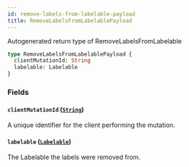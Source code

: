 ```yaml
---
id: remove-labels-from-labelable-payload
title: RemoveLabelsFromLabelablePayload
---
```


Autogenerated return type of RemoveLabelsFromLabelable

```graphql
type RemoveLabelsFromLabelablePayload {
  clientMutationId: String
  labelable: Labelable
}
```

### Fields

#### `clientMutationId` ([`String`](/docs/api/scalars/string))

A unique identifier for the client performing the mutation.

#### `labelable` ([`Labelable`](/docs/api/interfaces/labelable))

The Labelable the labels were removed from.
